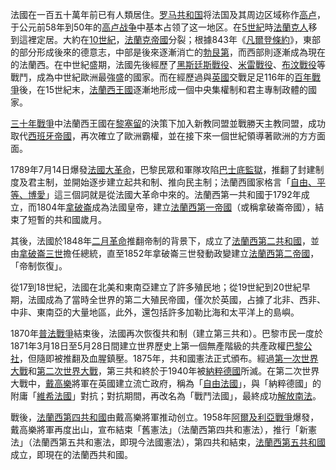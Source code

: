 {{法國歷史}}


法國在一百五十萬年前已有人類居住。[[罗马共和国|罗马共和国]]将法国及其周边区域称作[[高卢|高卢]]，于公元前58年到50年的[[高盧戰爭|高卢战争]]中基本占领了这一地区。在[[5世紀|5世紀]]時[[法蘭克人|法蘭克人]]移到這裡定居。大約在[[10世紀|10世紀]]，[[法蘭克帝國|法蘭克帝國]]分裂；根據843年《[[凡爾登條約|凡爾登條約]]》，東部的部分形成後來的德意志，中部是後來逐漸消亡的[[勃艮第|勃艮第]]，而西部則逐漸成為現在的法蘭西。在中世紀盛期，法國先後經歷了[[黑斯廷斯戰役|黑斯廷斯戰役]]、[[米雷戰役|米雷戰役]]、[[布汶戰役|布汶戰役]]等戰鬥，成為中世紀歐洲最強盛的國家。而在經歷過與[[英國|英國]]交戰足足116年的[[百年戰爭|百年戰爭]]後，在15世紀末，[[法蘭西王國|法蘭西王國]]逐漸地形成一個中央集權制和君主專制政體的國家。

[[三十年戰爭|三十年戰爭]]中法蘭西王國在[[黎塞留|黎塞留]]的決策下加入新教同盟並戰勝天主教同盟，成功取代[[西班牙帝國|西班牙帝國]]，再次確立了歐洲霸權，並在接下來一個世紀領導著歐洲的方方面面。

1789年7月14日爆發[[法國大革命|法國大革命]]，巴黎民眾和軍隊攻陷[[巴士底監獄|巴士底監獄]]，推翻了封建制度及君主制，並開始逐步建立起共和制、推向民主制；法蘭西國家格言「[[自由、平等、博愛|自由、平等、博愛]]」這三個詞就是從法國大革命中來的。法蘭西第一共和國于1792年成立，而1804年[[拿破崙|拿破崙]]成為法國皇帝，建立[[法蘭西第一帝國|法蘭西第一帝國]]（或稱拿破崙帝國），結束了短暫的共和國歲月。

其後，法國於1848年[[二月革命|二月革命]]推翻帝制的背景下，成立了[[法蘭西第二共和國|法蘭西第二共和國]]，並由[[拿破崙三世|拿破崙三世]]擔任總統，直至1852年拿破崙三世發動政變建立[[法蘭西第二帝國|法蘭西第二帝國]]，「帝制恢復」。

從17到18世紀，法國在北美和東南亞建立了許多殖民地；從19世紀到20世紀早期，法國成為了當時全世界的第二大殖民帝國，僅次於英國，占據了北非、西非、中非、東南亞的大量地區，此外，還包括許多加勒比海和太平洋上的島嶼。

1870年[[普法戰爭|普法戰爭]]結束後，法國再次恢復共和制（建立第三共和）。巴黎市民一度於1871年3月18日至5月28日間建立世界歷史上第一個無產階級的共產政權[[巴黎公社|巴黎公社]]，但隨即被推翻及血腥鎮壓。1875年，共和國憲法正式頒布。經過[[第一次世界大戰|第一次世界大戰]]和[[第二次世界大戰|第二次世界大戰]]，第三共和終於于1940年被[[納粹德國|納粹德國]]所滅。在第二次世界大戰中，[[戴高樂|戴高樂]]將軍在英國建立流亡政府，稱為「[[自由法國|自由法國]]」，與「納粹德國」的附庸「[[維希法國|維希法國]]」對抗；對抗期間，再改名為「戰鬥法國」，最終成功[[龍騎兵行動|解放南法]]。

戰後，[[法蘭西第四共和國|法蘭西第四共和國]]由戴高樂將軍推动创立。1958年[[阿爾及利亞戰爭|阿爾及利亞戰爭]]爆發，戴高樂將軍再度出山，宣布結束「舊憲法」（法蘭西第四共和憲法），推行「新憲法」（法蘭西第五共和憲法，即現今法國憲法），第四共和結束，[[法蘭西第五共和國|法蘭西第五共和國]]成立，即現在的法蘭西共和國。